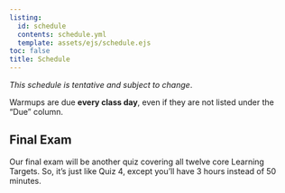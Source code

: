 ```yaml
---
listing: 
  id: schedule
  contents: schedule.yml
  template: assets/ejs/schedule.ejs
toc: false
title: Schedule 
--- 
```


*This schedule is tentative and subject to change*.  

Warmups are due **every class day**, even if they are not listed under the "Due" column.      

 
:::{#schedule}
:::
 
## Final Exam 
 
Our final exam will be another quiz covering all twelve core Learning Targets. So, it's just like Quiz 4, except you'll have 3 hours instead of 50 minutes.         
                      
